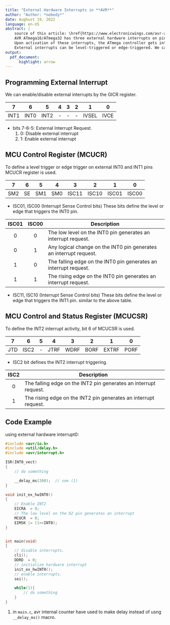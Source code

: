 ```yaml
---
title: "External Hardware Interrupts in **AVR**"
author: "Author: *nobody*"
date: Aughust 19, 2022
language: en-US
abstract: |
    source of this article: \href{https://www.electronicwings.com/avr-atmega/atmega1632-external-hardware-interrupts}{\color{blue}{electronicwings.com}}.\
    AVR ATmega16/ATmega32 has three external hardware interrupts on pins PD2, PD3, and PB2 which are referred to as INT0, INT1, and INT2 respectively.\
    Upon activation of these interrupts, the ATmega controller gets interrupted in whatever task it is doing and jumps to perform the interrupt service routine.\
    External interrupts can be level-triggered or edge-triggered. We can program this triggering. INT0 and INT1 can be level-triggered and edge-triggered whereas INT2 can be only edge-triggered.\
output:
  pdf_document:
      highlight: arrow
---
```


## Programming External Interrupt\
We can enable/disable external interrupts by the GICR register.

|7|6|5|4|3|2|1|0|
|:-:|:-:|:-:|:-:|:-:|:-:|:-:|:-:|
|INT1|INT0|INT2|   -   |   -   |   -   |IVSEL|IVCE|

* bits 7-6-5: External Interrupt Request.
    1. 0: Disable external interrupt
    2. 1: Enable external interrupt

## MCU Control Register (MCUCR)
To define a level trigger or edge trigger on external INT0 and INT1 pins MCUCR register is used.

|7|6|5|4|3|2|1|0|
|:-:|:-:|:-:|:-:|:-:|:-:|:-:|:-:|
|SM2|SE|SM1|SM0|ISC11|ISC10|ISC01|ISC00|

* ISC01, ISC00 (Interrupt Sense Control bits)
These bits define the level or edge that triggers the INT0 pin.

|ISC01|ISC00|Description|
|:-:|:-:|-|
|0|0|The low level on the INT0 pin generates an interrupt request.|
|0|1|Any logical change on the INT0 pin generates an interrupt request.|
|1|0|The falling edge on the INT0 pin generates an interrupt request.|
|1|1|The rising edge on the INT0 pin generates an interrupt request.|

* ISC11, ISC10 (Interrupt Sense Control bits)
These bits define the level or edge that triggers the INT1 pin.
similar to the above table.

## MCU Control and Status Register (MCUCSR)
To define the INT2 interrupt activity, bit 6 of MCUCSR is used. 

|7|6|5|4|3|2|1|0|
|:-:|:-:|:-:|:-:|:-:|:-:|:-:|:-:|
|JTD|ISC2| - |JTRF|WDRF|BORF|EXTRF|PORF|

* ISC2 bit defines the INT2 interrupt triggering.


|ISC2|Description|
|:-:|-|
|0|The falling edge on the INT2 pin generates an interrupt request.|
|1|The rising edge on the INT2 pin generates an interrupt request.|



## Code Example
using external hardware interrupt0:

```c
#include <avr/io.h>
#include <util/delay.h>
#include <avr/interrupt.h>

ISR(INT0_vect)
{
    // do something

    __delay_ms(200);  // see (1) 
}

void init_ex_hwINT0()
{
    // Enable INT2
    EICRA  = 0;
    // The low level on the D2 pin generates an interrupt
    MCUCR  = 0;
    EIMSK |= (1<<INT0);
}


int main(void)
{
    // disable interrupts.
    cli();
    DDRD  = 0;
    // initialize hardware interrupt
    init_ex_hwINT0();
    // enable interrupts.
    sei();

    while(1){
        // do something
    }
}

```

(1) in ``main.c``, avr internal counter have used to make delay instead of usng ``__delay_ms()`` macro.
